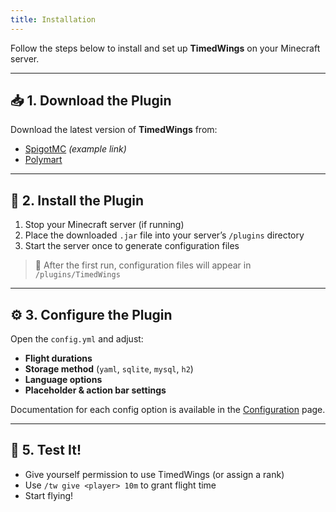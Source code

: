 ```yaml
---
title: Installation
---
```

Follow the steps below to install and set up **TimedWings** on your Minecraft server.

---

## 📥 1. Download the Plugin

Download the latest version of **TimedWings** from:

- [SpigotMC](https://www.spigotmc.org/resources/timedwings.00000/) *(example link)*
- [Polymart](https://polymart.org/resource/timedwings.00000/)

---

## 📁 2. Install the Plugin

1. Stop your Minecraft server (if running)
2. Place the downloaded `.jar` file into your server’s `/plugins` directory
3. Start the server once to generate configuration files

> 🔁 After the first run, configuration files will appear in `/plugins/TimedWings`

---

## ⚙️ 3. Configure the Plugin

Open the `config.yml` and adjust:

- **Flight durations**
- **Storage method** (`yaml`, `sqlite`, `mysql`, `h2`)
- **Language options**
- **Placeholder & action bar settings**

Documentation for each config option is available in the [Configuration](./configuration) page.

---

## 🧪 5. Test It!

- Give yourself permission to use TimedWings (or assign a rank)
- Use `/tw give <player> 10m` to grant flight time
- Start flying!

